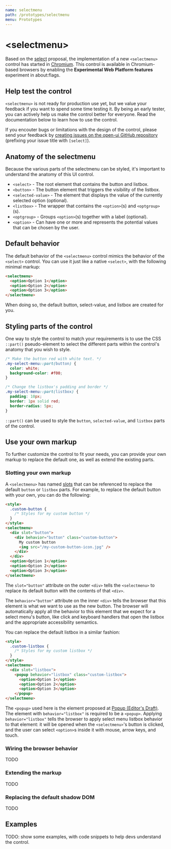 ```yaml
---
name: selectmenu
path: /prototypes/selectmenu
menu: Prototypes
---
```



# &lt;selectmenu&gt;

Based on the [select](../components/select) proposal, the implementation of a new `<selectmenu>` control has started in [Chromium](https://chromestatus.com/feature/5737365999976448).
This control is available in Chromium-based browsers by enabling the **Experimental Web Platform features** experiment in about:flags.

## Help test the control

`<selectmenu>` is not ready for production use yet, but we value your feedback if you want to spend some time testing it. By being an early tester, you can actively help us make the control better for everyone. Read the documentation below to learn how to use the control.

If you encouter bugs or limitations with the design of the control, please send your feedback by [creating issues on the open-ui GitHub repository](https://github.com/openui/open-ui/issues/new?title=[select]%20&labels=select) (prefixing your issue title with `[select]`).

## Anatomy of the selectmenu

Because the various parts of the selectmenu can be styled, it's important to understand the anatomy of this UI control.

<SelectAnatomy />

- `<select>` - The root element that contains the button and listbox.
- `<button>` - The button element that triggers the visibility of the listbox.
- `<selected-value>` - The element that displays the value of the currently selected option (optional).
- `<listbox>` - The wrapper that contains the `<option>`(s) and `<optgroup>`(s).
- `<optgroup>` - Groups `<option>`(s) together with a label (optional).
- `<option>` - Can have one or more and represents the potential values that can be chosen by the user.

## Default behavior

The default behavior of the `<selectmenu>` control mimics the behavior of the `<select>` control. You can use it just like a native `<select>`, with the following minimal markup:

```html
<selectmenu>
  <option>Option 1</option>
  <option>Option 2</option>
  <option>Option 3</option>
</selectmenu>
```

When doing so, the default button, select-value, and listbox are created for you.

## Styling parts of the control

One way to style the control to match your requirements is to use the CSS `::part()` pseudo-element to select the different parts within the control's anatomy that you wish to style.

```css
/* Make the button red with white text. */
.my-select-menu::part(button) {
  color: white;
  background-color: #f00;
}

/* Change the listbox's padding and border */
.my-select-menu::part(listbox) {
  padding: 10px;
  border: 1px solid red;
  border-radius: 5px;
}
```

`::part()` can be used to style the `button`, `selected-value`, and `listbox` parts of the control.

## Use your own markup

To further customize the control to fit your needs, you can provide your own markup to replace the default one, as well as extend the existing parts.

### Slotting your own markup

A `<selectmenu>` has named [slots](https://developer.mozilla.org/en-US/docs/Web/Web_Components/Using_templates_and_slots#adding_flexibility_with_slots)
that can be referenced to replace the default `button` or `listbox` parts. For example, to replace
the default button with your own, you can do the following:

```html
<style>
  .custom-button {
    /* Styles for my custom button */
  }
</style>
<selectmenu>
  <div slot="button">
    <div behavior="button" class="custom-button">
      My custom button
      <img src="/my-custom-button-icon.jpg" />
    </div>
  </div>
  <option>Option 1</option>
  <option>Option 2</option>
  <option>Option 3</option>
</selectmenu>
```

The `slot="button"` attribute on the outer `<div>` tells the `<selectmenu>` to replace its default
button with the contents of that `<div>`.

The `behavior="button"` attribute on the inner `<div>` tells the browser that this element is what
we want to use as the new button. The browser will automatically apply all the behavior to this
element that we expect for a select menu's button, like click and keyboard handlers that open the
listbox and the appropriate accessibility semantics.

You can replace the default listbox in a similar fashion:

```html
<style>
  .custom-listbox {
    /* Styles for my custom listbox */
  }
</style>
<selectmenu>
  <div slot="listbox">
    <popup behavior="listbox" class="custom-listbox">
      <option>Option 1</option>
      <option>Option 2</option>
      <option>Option 3</option>
    </popup>
</selectmenu>
```

The `<popup>` used here is the element proposed at
[Popup (Editor's Draft)](http://localhost:8000/components/popup). The element with
`behavior="listbox"` is required to be a `<popup>`. Applying `behavior="listbox"` tells the browser
to apply select menu listbox behavior to that element: it will be opened when the `<selectmenu>`'s
button is clicked, and the user can select `<option>`s inside it with mouse, arrow keys, and touch.

### Wiring the browser behavior

TODO

### Extending the markup

TODO

### Replacing the default shadow DOM

TODO

## Examples

TODO: show some examples, with code snippets to help devs understand the control.
